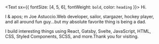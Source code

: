 <!-- import List from '@lekoarts/gatsby-theme-minimal-blog/src/components/list' -->

<!-- import ProjectSummary from '../components/ProjectSummary.tsx' -->


<Text sx={{ fontSize: [4, 5, 6], fontWeight: `bold`, color: `heading` }}>
  Hi.
</Text>

I & apos; m Joe Astuccio.Web developer, sailor, stargazer, hockey player, and all around fun guy...but my absolute favorite thing is being a dad.

I build interesting things using React, Gatsby, Svelte, JavaScript, HTML, CSS, Styled Components, SCSS, and more.Thank you for visiting.


<Title text = "Projects" />

<FeaturedProjectsList />


<!-- < ProjectSummary
  name = 'Eatery Cafe'
desc = 'A restaurant site built using Gatsby JS'
href = 'https://jva-eatery.netlify.com/'
  /> -->
